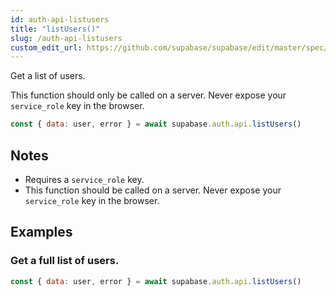 ```yaml
---
id: auth-api-listusers
title: "listUsers()"
slug: /auth-api-listusers
custom_edit_url: https://github.com/supabase/supabase/edit/master/spec/supabase_js_v1.yml
---
```


Get a list of users.

This function should only be called on a server. Never expose your `service_role` key in the browser.

```js
const { data: user, error } = await supabase.auth.api.listUsers()
```






## Notes

- Requires a `service_role` key.
- This function should be called on a server. Never expose your `service_role` key in the browser.










## Examples

### Get a full list of users.



```js
const { data: user, error } = await supabase.auth.api.listUsers()
```
